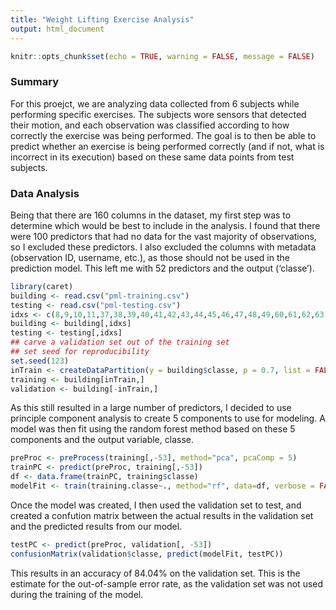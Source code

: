 ---
title: "Weight Lifting Exercise Analysis"
output: html_document
---

```{r setup, include=FALSE}
knitr::opts_chunk$set(echo = TRUE, warning = FALSE, message = FALSE)
```

### Summary

For this proejct, we are analyzing data collected from 6 subjects while performing specific exercises.
The subjects wore sensors that detected their motion, and each observation was classified according
to how correctly the exercise was being performed.  The goal is to then be able to predict whether an
exercise is being performed correctly (and if not, what is incorrect in its execution) based on these
same data points from test subjects.

### Data Analysis
Being that there are 160 columns in the dataset, my first step was to determine which would be best to
include in the analysis.  I found that there were 100 predictors that had no data for the vast majority
of observations, so I excluded these predictors.  I also excluded the columns with metadata
(observation ID, username, etc.), as those should not be used in the prediction model.  This left me
with 52 predictors and the output ('classe').

```{r}
library(caret)
building <- read.csv("pml-training.csv")
testing <- read.csv("pml-testing.csv")
idxs <- c(8,9,10,11,37,38,39,40,41,42,43,44,45,46,47,48,49,60,61,62,63,64,65,66,67,68,84,85,86,102,113,114,115,116,117,118,119,120,121,122,123,124,140,151,152,153,154,155,156,157,158,159,160)
building <- building[,idxs]
testing <- testing[,idxs]
## carve a validation set out of the training set
## set seed for reproducibility
set.seed(123)
inTrain <- createDataPartition(y = building$classe, p = 0.7, list = FALSE)
training <- building[inTrain,]
validation <- building[-inTrain,]
```

As this still resulted in a large number of predictors, I decided to use principle component analysis
to create 5 components to use for modeling.  A model was then fit using the random forest method
based on these 5 components and the output variable, classe.

```{r}
preProc <- preProcess(training[,-53], method="pca", pcaComp = 5)
trainPC <- predict(preProc, training[,-53])
df <- data.frame(trainPC, training$classe)
modelFit <- train(training.classe~., method="rf", data=df, verbose = FALSE)
```

Once the model was created, I then used the validation set to test, and created a confution matrix
between the actual results in the validation set and the predicted results from our model.

```{r}
testPC <- predict(preProc, validation[, -53])
confusionMatrix(validation$classe, predict(modelFit, testPC))
```

This results in an accuracy of 84.04% on the validation set. This is the estimate for the out-of-sample
error rate, as the validation set was not used during the training of the model.



